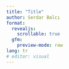 ```yaml
---
title: "Title"
author: Serdar Balcı
format:
  revealjs:
    scrollable: true
  gfm:
    preview-mode: raw
lang: tr
# editor: visual
---
```


